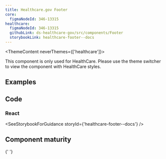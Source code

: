 ```yaml
---
title: Healthcare.gov Footer
core:
  figmaNodeId: 346-13315
healthcare:
  figmaNodeId: 346-13315
  githubLink: ds-healthcare-gov/src/components/Footer
  storybookLink: healthcare-footer--docs
---
```



<ThemeContent neverThemes={['healthcare']}>
  <Alert variation="error">
    <p class="ds-c-alert__text">
      This component is only used for HealthCare. Please use the theme switcher to view the
      component with HealthCare styles.
    </p>
  </Alert>
</ThemeContent>

## Examples

<StorybookExample componentName="footer" storyId="healthcare-footer--basic-footer" />

## Code

### React

<SeeStorybookForGuidance storyId={'healthcare-footer--docs'} />

## Component maturity

<MaturityChecklist
  a11yStandards={true}
  color={true}
  forcedColors={false}
  screenReaders={true}
  keyboardNavigable={true}
  storybook={true}
  responsive={true}
  spanish={true}
  completeUiKit={false}
  responsiveUiKit={false}
  tokensInCode={true}
  tokensInSketch={true}
/>{' '}
